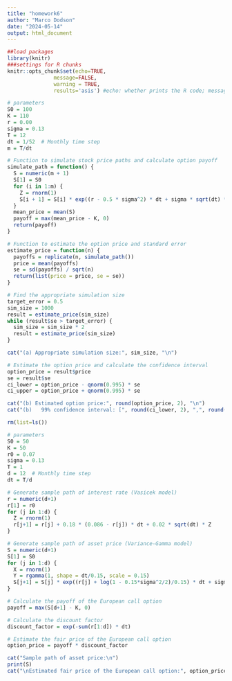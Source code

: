 ```yaml
---
title: "homework6"
author: "Marco Dodson"
date: "2024-05-14"
output: html_document
---
```


```r
##load packages
library(knitr)
###settings for R chunks
knitr::opts_chunk$set(echo=TRUE,
               message=FALSE,
               warning = TRUE,
               results='asis') #echo: whether prints the R code; message: whether shows the message outputs; warning: whether shows the warning messages; results: whether contain ## in front of the R output # nolint
```

```r
# parameters
S0 = 100
K = 110
r = 0.00
sigma = 0.13
T = 12
dt = 1/52  # Monthly time step
m = T/dt

# Function to simulate stock price paths and calculate option payoff
simulate_path = function() {
  S = numeric(m + 1)
  S[1] = S0
  for (i in 1:m) {
    Z = rnorm(1)
    S[i + 1] = S[i] * exp((r - 0.5 * sigma^2) * dt + sigma * sqrt(dt) * Z)
  }
  mean_price = mean(S)
  payoff = max(mean_price - K, 0)
  return(payoff)
}

# Function to estimate the option price and standard error
estimate_price = function(n) {
  payoffs = replicate(n, simulate_path())
  price = mean(payoffs)
  se = sd(payoffs) / sqrt(n)
  return(list(price = price, se = se))
}

# Find the appropriate simulation size
target_error = 0.5
sim_size = 1000
result = estimate_price(sim_size)
while (result$se > target_error) {
  sim_size = sim_size * 2
  result = estimate_price(sim_size)
}

cat("(a) Appropriate simulation size:", sim_size, "\n")

# Estimate the option price and calculate the confidence interval
option_price = result$price
se = result$se
ci_lower = option_price - qnorm(0.995) * se
ci_upper = option_price + qnorm(0.995) * se

cat("(b) Estimated option price:", round(option_price, 2), "\n")
cat("(b)   99% confidence interval: [", round(ci_lower, 2), ",", round(ci_upper, 2), "]\n")
```

```r
rm(list=ls())

# parameters
S0 = 50
K = 50
r0 = 0.07
sigma = 0.13
T = 1
d = 12  # Monthly time step
dt = T/d

# Generate sample path of interest rate (Vasicek model)
r = numeric(d+1)
r[1] = r0
for (j in 1:d) {
  Z = rnorm(1)
  r[j+1] = r[j] + 0.18 * (0.086 - r[j]) * dt + 0.02 * sqrt(dt) * Z
}

# Generate sample path of asset price (Variance-Gamma model)
S = numeric(d+1)
S[1] = S0
for (j in 1:d) {
  X = rnorm(1)
  Y = rgamma(1, shape = dt/0.15, scale = 0.15)
  S[j+1] = S[j] * exp((r[j] + log(1 - 0.15*sigma^2/2)/0.15) * dt + sigma * sqrt(Y) * X)
}

# Calculate the payoff of the European call option
payoff = max(S[d+1] - K, 0)

# Calculate the discount factor
discount_factor = exp(-sum(r[1:d]) * dt)

# Estimate the fair price of the European call option
option_price = payoff * discount_factor

cat("Sample path of asset price:\n")
print(S)
cat("\nEstimated fair price of the European call option:", option_price, "\n")
```
